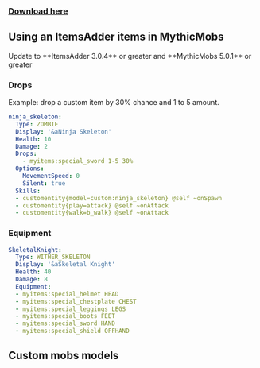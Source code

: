 
### [Download here](https://www.spigotmc.org/resources/%E2%9A%94-mythicmobs-free-version-%E2%96%BAthe-1-custom-mob-creator%E2%97%84.5702/)

## Using an ItemsAdder items in MythicMobs


<Warning>
Update to **ItemsAdder 3.0.4** or greater and **MythicMobs 5.0.1** or greater
</Warning>


### Drops

Example: drop a custom item by 30% chance and 1 to 5 amount.

```yaml
ninja_skeleton:
  Type: ZOMBIE
  Display: '&aNinja Skeleton'
  Health: 10
  Damage: 2
  Drops:
    - myitems:special_sword 1-5 30%
  Options:
    MovementSpeed: 0
    Silent: true
  Skills:
  - customentity{model=custom:ninja_skeleton} @self ~onSpawn
  - customentity{play=attack} @self ~onAttack
  - customentity{walk=b_walk} @self ~onAttack
```

### Equipment

```yaml
SkeletalKnight:
  Type: WITHER_SKELETON
  Display: '&aSkeletal Knight'
  Health: 40
  Damage: 8
  Equipment:
  - myitems:special_helmet HEAD
  - myitems:special_chestplate CHEST
  - myitems:special_leggings LEGS
  - myitems:special_boots FEET
  - myitems:special_sword HAND
  - myitems:special_shield OFFHAND
```

## Custom mobs models


<Card title="advanced-method.md" icon="text" href="/plugin-usage/adding-content/mobs/advanced-method" horizontal>
</Card>